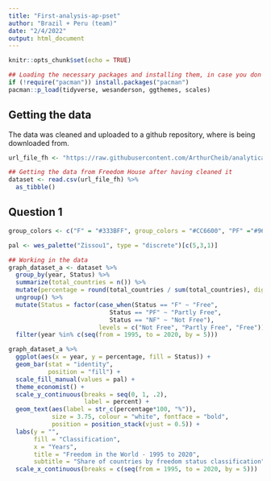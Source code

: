 ```yaml
---
title: "First-analysis-ap-pset"
author: "Brazil + Peru (team)"
date: "2/4/2022"
output: html_document
---
```


```r
knitr::opts_chunk$set(echo = TRUE)

## Loading the necessary packages and installing them, in case you don't have them at your computer:
if (!require("pacman")) install.packages("pacman")
pacman::p_load(tidyverse, wesanderson, ggthemes, scales)

```

## Getting the data

The data was cleaned and uploaded to a github repository, where is being downloaded from.

```r
url_file_fh <- "https://raw.githubusercontent.com/ArthurCheib/analytical-politics-project/main/data/tidy-data-fh.csv"

## Getting the data from Freedom House after having cleaned it
dataset <- read.csv(url_file_fh) %>% 
  as_tibble()

```

## Question 1

```r
group_colors <- c("F" = "#333BFF", group_colors = "#CC6600", "PF" ="#9633FF")

pal <- wes_palette("Zissou1", type = "discrete")[c(5,3,1)]

## Working in the data
graph_dataset_a <- dataset %>% 
  group_by(year, Status) %>%
  summarize(total_countries = n()) %>%
  mutate(percentage = round(total_countries / sum(total_countries), digits = 3)) %>% 
  ungroup() %>% 
  mutate(Status = factor(case_when(Status == "F" ~ "Free",
                            Status == "PF" ~ "Partly Free",
                            Status == "NF" ~ "Not Free"),
                         levels = c("Not Free", "Partly Free", "Free"))) %>% 
  filter(year %in% c(seq(from = 1995, to = 2020, by = 5)))

graph_dataset_a %>%
  ggplot(aes(x = year, y = percentage, fill = Status)) + 
  geom_bar(stat = "identity",
           position = "fill") +
  scale_fill_manual(values = pal) +
  theme_economist() +
  scale_y_continuous(breaks = seq(0, 1, .2), 
                     label = percent) +
  geom_text(aes(label = str_c(percentage*100, "%")), 
            size = 3.75, colour = "white", fontface = "bold",
            position = position_stack(vjust = 0.5)) +
  labs(y = "", 
       fill = "Classification",
       x = "Years",
       title = "Freedom in the World - 1995 to 2020",
       subtitle = "Share of countries by freedom status classification") +
  scale_x_continuous(breaks = c(seq(from = 1995, to = 2020, by = 5)))

  
```

